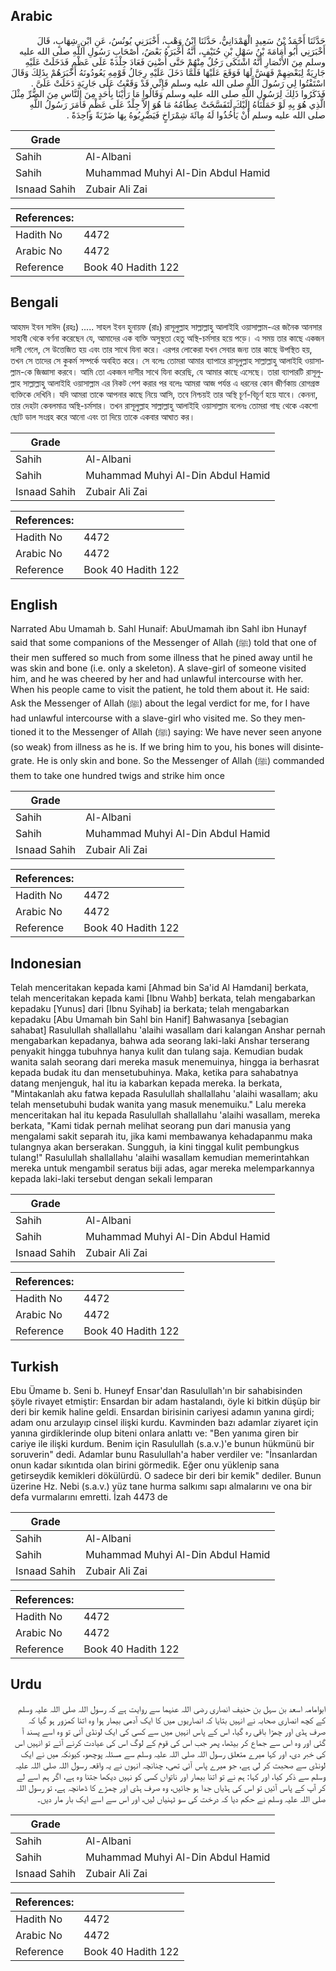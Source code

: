## Arabic


<div dir="rtl" lang="ar" style={{fontSize:'larger',backgroundColor:'#f8f9fa',padding:20}}>
حَدَّثَنَا أَحْمَدُ بْنُ سَعِيدٍ الْهَمْدَانِيُّ، حَدَّثَنَا ابْنُ وَهْبٍ، أَخْبَرَنِي يُونُسُ، عَنِ ابْنِ شِهَابٍ، قَالَ أَخْبَرَنِي أَبُو أُمَامَةَ بْنُ سَهْلِ بْنِ حُنَيْفٍ، أَنَّهُ أَخْبَرَهُ بَعْضُ، أَصْحَابِ رَسُولِ اللَّهِ صلى الله عليه وسلم مِنَ الأَنْصَارِ أَنَّهُ اشْتَكَى رَجُلٌ مِنْهُمْ حَتَّى أُضْنِيَ فَعَادَ جِلْدَةً عَلَى عَظْمٍ فَدَخَلَتْ عَلَيْهِ جَارِيَةٌ لِبَعْضِهِمْ فَهَشَّ لَهَا فَوَقَعَ عَلَيْهَا فَلَمَّا دَخَلَ عَلَيْهِ رِجَالُ قَوْمِهِ يَعُودُونَهُ أَخْبَرَهُمْ بِذَلِكَ وَقَالَ اسْتَفْتُوا لِي رَسُولَ اللَّهِ صلى الله عليه وسلم فَإِنِّي قَدْ وَقَعْتُ عَلَى جَارِيَةٍ دَخَلَتْ عَلَىَّ ‏.‏ فَذَكَرُوا ذَلِكَ لِرَسُولِ اللَّهِ صلى الله عليه وسلم وَقَالُوا مَا رَأَيْنَا بِأَحَدٍ مِنَ النَّاسِ مِنَ الضُّرِّ مِثْلَ الَّذِي هُوَ بِهِ لَوْ حَمَلْنَاهُ إِلَيْكَ لَتَفَسَّخَتْ عِظَامُهُ مَا هُوَ إِلاَّ جِلْدٌ عَلَى عَظْمٍ فَأَمَرَ رَسُولُ اللَّهِ صلى الله عليه وسلم أَنْ يَأْخُذُوا لَهُ مِائَةَ شِمْرَاخٍ فَيَضْرِبُوهُ بِهَا ضَرْبَةً وَاحِدَةً ‏.‏
</div>
<div style={{backgroundColor:'#f8f9fa',padding:20, marginBottom: 10}}><table> <thead> <tr> <th>Grade</th> <th></th> </tr> </thead> <tbody> <tr><td>Sahih</td><td>Al-Albani</td></tr><tr><td>Sahih</td><td>Muhammad Muhyi Al-Din Abdul Hamid</td></tr><tr><td>Isnaad Sahih</td><td>Zubair Ali Zai</td></tr></tbody></table><table> <thead> <tr> <th>References:</th> <th></th> </tr> </thead> <tbody><tr><td>Hadith No</td><td>4472</td></tr><tr><td>Arabic No</td><td>4472</td></tr><tr><td>Reference</td><td>Book 40 Hadith 122</td></tr></tbody></table></div>

## Bengali


<div dir="ltr" lang="bn" style={{fontSize:'larger',backgroundColor:'#f8f9fa',padding:20}}>
আহমদ ইবন সাঈদ (রহঃ) ..... সাহল ইবন হুনায়ফ (রাঃ) রাসূলুল্লাহ সাল্লাল্লাহু আলাইহি ওয়াসাল্লাম-এর জনৈক আনসার সাহাবী থেকে বর্ণনা করেছেন যে, আমাদের এক ব্যক্তি অসুস্থতা হেতু অস্থি-চর্মসার হয়ে পড়ে। এ সময় তার কাছে একজন দাসী গেলে, সে উত্তেজিত হয় এবং তার সাথে যিনা করে। এরপর লোকেরা যখন সেবার জন্য তার কাছে উপস্থিত হয়, তখন সে তাদের সে কুকর্ম সম্পর্কে অবহিত করে। সে বলেঃ তোমরা আমার ব্যাপারে রাসূলুল্লাহ সাল্লাল্লাহু আলাইহি ওয়াসাল্লাম-কে জিজ্ঞাসা করবে। আমি তো একজন দাসীর সাথে যিনা করেছি, যে আমার কাছে এসেছে। তারা ব্যাপারটি রাসূলুল্লাহ সাল্লাল্লাহু আলাইহি ওয়াসাল্লাম এর নিকট পেশ করার পর বলেঃ আমরা আজ পর্যন্ত এ ধরনের কোন জীর্ণকায় রোগগ্রস্ত ব্যক্তিকে দেখিনি। যদি আমরা তাকে আপনার কাছে নিয়ে আসি, তবে নিশ্চয়ই তার অস্থি চূর্ণ-বিচূর্ণ হয়ে যাবে। কেননা, তার দেহটা কেবলমাত্র অস্থি-চর্মসার। তখন রাসূলুল্লাহ সাল্লাল্লাহু আলাইহি ওয়াসাল্লাম বলেনঃ তোমরা গাছ থেকে একশো ছোট ডাল সংগ্রহ করে আনো এবং তা দিয়ে তাকে একবার আঘাত কর।
</div>
<div style={{backgroundColor:'#f8f9fa',padding:20, marginBottom: 10}}><table> <thead> <tr> <th>Grade</th> <th></th> </tr> </thead> <tbody> <tr><td>Sahih</td><td>Al-Albani</td></tr><tr><td>Sahih</td><td>Muhammad Muhyi Al-Din Abdul Hamid</td></tr><tr><td>Isnaad Sahih</td><td>Zubair Ali Zai</td></tr></tbody></table><table> <thead> <tr> <th>References:</th> <th></th> </tr> </thead> <tbody><tr><td>Hadith No</td><td>4472</td></tr><tr><td>Arabic No</td><td>4472</td></tr><tr><td>Reference</td><td>Book 40 Hadith 122</td></tr></tbody></table></div>

## English


<div dir="ltr" lang="en" style={{fontSize:'larger',backgroundColor:'#f8f9fa',padding:20}}>
Narrated Abu Umamah b. Sahl Hunaif: AbuUmamah ibn Sahl ibn Hunayf said that some companions of the Messenger of Allah (ﷺ) told that one of their men suffered so much from some illness that he pined away until he was skin and bone (i.e. only a skeleton). A slave-girl of someone visited him, and he was cheered by her and had unlawful intercourse with her. When his people came to visit the patient, he told them about it. He said: Ask the Messenger of Allah (ﷺ) about the legal verdict for me, for I have had unlawful intercourse with a slave-girl who visited me. So they mentioned it to the Messenger of Allah (ﷺ) saying: We have never seen anyone (so weak) from illness as he is. If we bring him to you, his bones will disintegrate. He is only skin and bone. So the Messenger of Allah (ﷺ) commanded them to take one hundred twigs and strike him once
</div>
<div style={{backgroundColor:'#f8f9fa',padding:20, marginBottom: 10}}><table> <thead> <tr> <th>Grade</th> <th></th> </tr> </thead> <tbody> <tr><td>Sahih</td><td>Al-Albani</td></tr><tr><td>Sahih</td><td>Muhammad Muhyi Al-Din Abdul Hamid</td></tr><tr><td>Isnaad Sahih</td><td>Zubair Ali Zai</td></tr></tbody></table><table> <thead> <tr> <th>References:</th> <th></th> </tr> </thead> <tbody><tr><td>Hadith No</td><td>4472</td></tr><tr><td>Arabic No</td><td>4472</td></tr><tr><td>Reference</td><td>Book 40 Hadith 122</td></tr></tbody></table></div>

## Indonesian


<div dir="ltr" lang="id" style={{fontSize:'larger',backgroundColor:'#f8f9fa',padding:20}}>
Telah menceritakan kepada kami [Ahmad bin Sa'id Al Hamdani] berkata, telah menceritakan kepada kami [Ibnu Wahb] berkata, telah mengabarkan kepadaku [Yunus] dari [Ibnu Syihab] ia berkata; telah mengabarkan kepadaku [Abu Umamah bin Sahl bin Hanif] Bahwasanya [sebagian sahabat] Rasulullah shallallahu 'alaihi wasallam dari kalangan Anshar pernah mengabarkan kepadanya, bahwa ada seorang laki-laki Anshar terserang penyakit hingga tubuhnya hanya kulit dan tulang saja. Kemudian budak wanita salah seorang dari mereka masuk menemuinya, hingga ia berhasrat kepada budak itu dan mensetubuhinya. Maka, ketika para sahabatnya datang menjenguk, hal itu ia kabarkan kepada mereka. Ia berkata, "Mintakanlah aku fatwa kepada Rasulullah shallallahu 'alaihi wasallam; aku telah mensetubuhi budak wanita yang masuk menemuiku." Lalu mereka menceritakan hal itu kepada Rasulullah shallallahu 'alaihi wasallam, mereka berkata, "Kami tidak pernah melihat seorang pun dari manusia yang mengalami sakit separah itu, jika kami membawanya kehadapanmu maka tulangnya akan berserakan. Sungguh, ia kini tinggal kulit pembungkus tulang!" Rasulullah shallallahu 'alaihi wasallam kemudian memerintahkan mereka untuk mengambil seratus biji adas, agar mereka melemparkannya kepada laki-laki tersebut dengan sekali lemparan
</div>
<div style={{backgroundColor:'#f8f9fa',padding:20, marginBottom: 10}}><table> <thead> <tr> <th>Grade</th> <th></th> </tr> </thead> <tbody> <tr><td>Sahih</td><td>Al-Albani</td></tr><tr><td>Sahih</td><td>Muhammad Muhyi Al-Din Abdul Hamid</td></tr><tr><td>Isnaad Sahih</td><td>Zubair Ali Zai</td></tr></tbody></table><table> <thead> <tr> <th>References:</th> <th></th> </tr> </thead> <tbody><tr><td>Hadith No</td><td>4472</td></tr><tr><td>Arabic No</td><td>4472</td></tr><tr><td>Reference</td><td>Book 40 Hadith 122</td></tr></tbody></table></div>

## Turkish


<div dir="ltr" lang="tr" style={{fontSize:'larger',backgroundColor:'#f8f9fa',padding:20}}>
Ebu Ümame b. Seni b. Huneyf Ensar'dan Rasulullah'ın bir sahabisinden şöyle rivayet etmiştir: Ensardan bir adam hastalandı, öyle ki bitkin düşüp bir deri bir kemik haline geldi. Ensardan birisinin cariyesi adamın yanına girdi; adam onu arzulayıp cinsel ilişki kurdu. Kavminden bazı adamlar ziyaret için yanına girdiklerinde olup biteni onlara anlattı ve: "Ben yanıma giren bir cariye ile ilişki kurdum. Benim için Rasulullah (s.a.v.)'e bunun hükmünü bir soruverin" dedi. Adamlar bunu Rasulullah'a haber verdiler ve: "İnsanlardan onun kadar sıkıntıda olan birini görmedik. Eğer onu yüklenip sana getirseydik kemikleri dökülürdü. O sadece bir deri bir kemik" dediler. Bunun üzerine Hz. Nebi (s.a.v.) yüz tane hurma salkımı sapı almalarını ve ona bir defa vurmalarını emretti. İzah 4473 de
</div>
<div style={{backgroundColor:'#f8f9fa',padding:20, marginBottom: 10}}><table> <thead> <tr> <th>Grade</th> <th></th> </tr> </thead> <tbody> <tr><td>Sahih</td><td>Al-Albani</td></tr><tr><td>Sahih</td><td>Muhammad Muhyi Al-Din Abdul Hamid</td></tr><tr><td>Isnaad Sahih</td><td>Zubair Ali Zai</td></tr></tbody></table><table> <thead> <tr> <th>References:</th> <th></th> </tr> </thead> <tbody><tr><td>Hadith No</td><td>4472</td></tr><tr><td>Arabic No</td><td>4472</td></tr><tr><td>Reference</td><td>Book 40 Hadith 122</td></tr></tbody></table></div>

## Urdu


<div dir="rtl" lang="ur" style={{fontSize:'larger',backgroundColor:'#f8f9fa',padding:20}}>
ابوامامہ اسعد بن سہل بن حنیف انصاری رضی اللہ عنہما سے روایت ہے کہ رسول اللہ صلی اللہ علیہ وسلم کے کچھ انصاری صحابہ نے انہیں بتایا کہ انصاریوں میں کا ایک آدمی بیمار ہوا وہ اتنا کمزور ہو گیا کہ صرف ہڈی اور چمڑا باقی رہ گیا، اس کے پاس انہیں میں سے کسی کی ایک لونڈی آئی تو وہ اسے پسند آ گئی اور وہ اس سے جماع کر بیٹھا، پھر جب اس کی قوم کے لوگ اس کی عیادت کرنے آئے تو انہیں اس کی خبر دی، اور کہا میرے متعلق رسول اللہ صلی اللہ علیہ وسلم سے مسئلہ پوچھو، کیونکہ میں نے ایک لونڈی سے صحبت کر لی ہے، جو میرے پاس آئی تھی، چنانچہ انہوں نے یہ واقعہ رسول اللہ صلی اللہ علیہ وسلم سے ذکر کیا، اور کہا: ہم نے تو اتنا بیمار اور ناتواں کسی کو نہیں دیکھا جتنا وہ ہے، اگر ہم اسے لے کر آپ کے پاس آئیں تو اس کی ہڈیاں جدا ہو جائیں، وہ صرف ہڈی اور چمڑے کا ڈھانچہ ہے، تو رسول اللہ صلی اللہ علیہ وسلم نے حکم دیا کہ درخت کی سو ٹہنیاں لیں، اور اس سے اسے ایک بار مار دیں۔
</div>
<div style={{backgroundColor:'#f8f9fa',padding:20, marginBottom: 10}}><table> <thead> <tr> <th>Grade</th> <th></th> </tr> </thead> <tbody> <tr><td>Sahih</td><td>Al-Albani</td></tr><tr><td>Sahih</td><td>Muhammad Muhyi Al-Din Abdul Hamid</td></tr><tr><td>Isnaad Sahih</td><td>Zubair Ali Zai</td></tr></tbody></table><table> <thead> <tr> <th>References:</th> <th></th> </tr> </thead> <tbody><tr><td>Hadith No</td><td>4472</td></tr><tr><td>Arabic No</td><td>4472</td></tr><tr><td>Reference</td><td>Book 40 Hadith 122</td></tr></tbody></table></div>